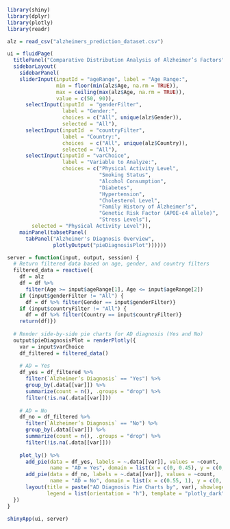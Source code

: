 ```r
library(shiny)
library(dplyr)
library(plotly)
library(readr)

alz = read_csv("alzheimers_prediction_dataset.csv")
```

```r
ui = fluidPage(
  titlePanel("Comparative Distribution Analysis of Alzheimer’s Factors"),
  sidebarLayout(
    sidebarPanel(
    sliderInput(inputId = "ageRange", label = "Age Range:", 
                min = floor(min(alz$Age, na.rm = TRUE)), 
                max = ceiling(max(alz$Age, na.rm = TRUE)), 
                value = c(50, 90)),
      selectInput(inputId  = "genderFilter",
                  label = "Gender:",
                  choices = c("All", unique(alz$Gender)),
                  selected = "All"),
      selectInput(inputId  = "countryFilter",
                  label = "Country:",
                  choices  = c("All", unique(alz$Country)),
                  selected = "All"),
      selectInput(inputId = "varChoice",
                  label = "Variable to Analyze:",
                  choices = c("Physical Activity Level",
                              "Smoking Status",
                              "Alcohol Consumption",
                              "Diabetes",
                              "Hypertension",
                              "Cholesterol Level",
                              "Family History of Alzheimer’s",
                              "Genetic Risk Factor (APOE-ε4 allele)",
                              "Stress Levels"),
        selected = "Physical Activity Level")),
    mainPanel(tabsetPanel(
      tabPanel("Alzheimer's Diagnosis Overview",
               plotlyOutput("pieDiagnosisPlot"))))))
```

```r
server = function(input, output, session) {
  # Return filtered data based on age, gender, and country filters
  filtered_data = reactive({
    df = alz
    df = df %>%
      filter(Age >= input$ageRange[1], Age <= input$ageRange[2])
    if (input$genderFilter != "All") {
      df = df %>% filter(Gender == input$genderFilter)} 
    if (input$countryFilter != "All") {
      df = df %>% filter(Country == input$countryFilter)}
    return(df)})
  
  # Render side-by-side pie charts for AD diagnosis (Yes and No)
  output$pieDiagnosisPlot = renderPlotly({
    var = input$varChoice
    df_filtered = filtered_data()
    
    # AD = Yes
    df_yes = df_filtered %>%
      filter(`Alzheimer’s Diagnosis` == "Yes") %>%
      group_by(.data[[var]]) %>%
      summarize(count = n(), .groups = "drop") %>%
      filter(!is.na(.data[[var]]))
    
    # AD = No
    df_no = df_filtered %>%
      filter(`Alzheimer’s Diagnosis` == "No") %>%
      group_by(.data[[var]]) %>%
      summarize(count = n(), .groups = "drop") %>%
      filter(!is.na(.data[[var]]))
    
    plot_ly() %>%
      add_pie(data = df_yes, labels = ~.data[[var]], values = ~count,
              name = "AD = Yes", domain = list(x = c(0, 0.45), y = c(0, 1))) %>%
      add_pie(data = df_no, labels = ~.data[[var]], values = ~count,
              name = "AD = No", domain = list(x = c(0.55, 1), y = c(0, 1))) %>%
      layout(title = paste("AD Diagnosis Pie Charts by", var), showlegend = TRUE, 
             legend = list(orientation = "h"), template = "plotly_dark")
  })
}

shinyApp(ui, server)
```

